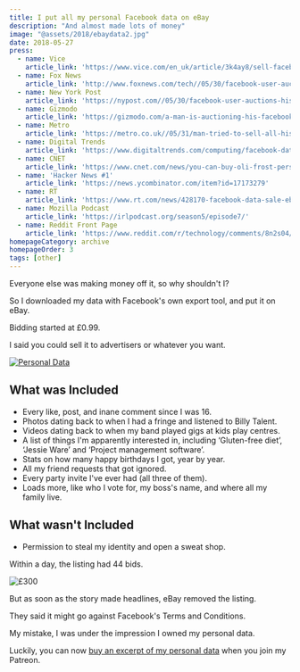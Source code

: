 ```yaml
---
title: I put all my personal Facebook data on eBay
description: "And almost made lots of money"
image: "@assets/2018/ebaydata2.jpg"
date: 2018-05-27
press:
  - name: Vice
    article_link: 'https://www.vice.com/en_uk/article/3k4ay8/sell-facebook-data-ebay-oli-frost'
  - name: Fox News
    article_link: 'http://www.foxnews.com/tech//05/30/facebook-user-auctions-personal-data-on-ebay-for-99-cents-and-bids-soar-sell-it-to-advertisers-or-whatever.html'
  - name: New York Post
    article_link: 'https://nypost.com//05/30/facebook-user-auctions-his-personal-data-on-ebay-for-99-cents/'
  - name: Gizmodo
    article_link: 'https://gizmodo.com/a-man-is-auctioning-his-facebook-data-on-ebay-and-its-1826389102'
  - name: Metro
    article_link: 'https://metro.co.uk//05/31/man-tried-to-sell-all-his-facebook-data-on-ebay-for-300-7595007/'
  - name: Digital Trends
    article_link: 'https://www.digitaltrends.com/computing/facebook-data-listed-on-ebay/'
  - name: CNET
    article_link: 'https://www.cnet.com/news/you-can-buy-oli-frost-personal-facebook-data-just-not-on-ebay/'
  - name: 'Hacker News #1'
    article_link: 'https://news.ycombinator.com/item?id=17173279'
  - name: RT
    article_link: 'https://www.rt.com/news/428170-facebook-data-sale-ebay/'
  - name: Mozilla Podcast
    article_link: 'https://irlpodcast.org/season5/episode7/'
  - name: Reddit Front Page
    article_link: 'https://www.reddit.com/r/technology/comments/8n2s04/this_guy_is_selling_all_his_facebook_data_on_ebay/'
homepageCategory: archive
homepageOrder: 3
tags: [other]
---
```


Everyone else was making money off it, so why shouldn't I?

So I downloaded my data with Facebook's own export tool, and put it on eBay.

Bidding started at £0.99.

I said you could sell it to advertisers or whatever you want.

<a href="#update">![Personal Data](@assets/2018/ebaydata2.jpg)</a>

## What was Included

- Every like, post, and inane comment since I was 16.
- Photos dating back to when I had a fringe and listened to Billy Talent.
- Videos dating back to when my band played gigs at kids play centres.
- A list of things I'm apparently interested in, including ‘Gluten-free diet’, ‘Jessie Ware’ and ‘Project management software’.
- Stats on how many happy birthdays I got, year by year.
- All my friend requests that got ignored.
- Every party invite I've ever had (all three of them).
- Loads more, like who I vote for, my boss's name, and where all my family live.


## What wasn't Included
- Permission to steal my identity and open a sweat shop.

Within a day, the listing had 44 bids.

![£300](@assets/2018/ebayfinal2.jpg)

But as soon as the story made headlines, eBay removed the listing.

They said it might go against Facebook's Terms and Conditions.

My mistake, I was under the impression I owned my personal data.

Luckily, you can now [buy an excerpt of my personal data](https://patreon.com/olifrost) when you join my Patreon.
